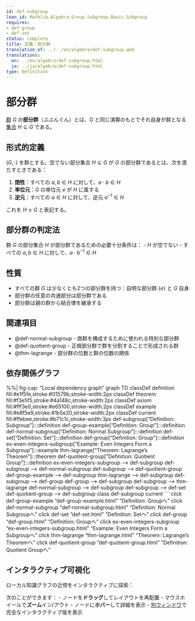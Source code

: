 ```yaml
---
id: def-subgroup
lean_id: Mathlib.Algebra.Group.Subgroup.Basic.Subgroup
requires:
- def-group
- def-set
status: complete
title: 定義：部分群
translation_of: ../../en/algebra/def-subgroup.qmd
translations:
  en: ../en/algebra/def-subgroup.html
  ja: ../ja/algebra/def-subgroup.html
type: Definition
---
```


# 部分群 {#def-subgroup}

[群](def-group.qmd) $G$ の**部分群**（ぶぶんぐん）とは、$G$ と同じ演算のもとでそれ自身が群となる[集合](../logic-set-theory/def-set.qmd) $H \subseteq G$ である。

## 形式的定義

$(G, \cdot)$ を群とする。空でない部分集合 $H \subseteq G$ が $G$ の部分群であるとは、次を満たすときである：

1. **閉性**：すべての $a, b \in H$ に対して、$a \cdot b \in H$
2. **単位元**：$G$ の単位元 $e$ が $H$ に属する
3. **逆元**：すべての $a \in H$ に対して、逆元 $a^{-1} \in H$

これを $H \leq G$ と表記する。

## 部分群の判定法

群 $G$ の部分集合 $H$ が部分群であるための必要十分条件は：
- $H$ が空でない
- すべての $a, b \in H$ に対して、$a \cdot b^{-1} \in H$

## 性質

- すべての群 $G$ は少なくとも2つの部分群を持つ：自明な部分群 $\{e\}$ と $G$ 自身
- 部分群の任意の共通部分は部分群である
- 部分群は親の群から結合律を継承する

## 関連項目

- @def-normal-subgroup - 商群を構成するために使われる特別な部分群
- @def-quotient-group - 正規部分群で群を分割することで形成される群
- @thm-lagrange - 部分群の位数と群の位数の関係

## 依存関係グラフ

%%| fig-cap: "Local dependency graph"
graph TD
    classDef definition fill:#e1f5fe,stroke:#01579b,stroke-width:2px
    classDef theorem fill:#f3e5f5,stroke:#4a148c,stroke-width:2px
    classDef axiom fill:#fff3e0,stroke:#e65100,stroke-width:2px
    classDef example fill:#e8f5e9,stroke:#1b5e20,stroke-width:2px
    classDef current fill:#ffebee,stroke:#b71c1c,stroke-width:3px
    def-subgroup["Definition: Subgroup"]:::definition
    def-group-example["Definition: Group"]:::definition
    def-normal-subgroup["Definition: Normal Subgroup"]:::definition
    def-set["Definition: Set"]:::definition
    def-group["Definition: Group"]:::definition
    ex-even-integers-subgroup["Example: Even Integers Form a Subgroup"]:::example
    thm-lagrange["Theorem: Lagrange's Theorem"]:::theorem
    def-quotient-group["Definition: Quotient Group"]:::definition
    ex-even-integers-subgroup --> def-subgroup
    def-subgroup --> def-normal-subgroup
    def-subgroup --> def-quotient-group
    def-group-example --> def-subgroup
    thm-lagrange --> def-subgroup
    def-subgroup --> def-group
    def-group --> def-subgroup
    def-subgroup --> thm-lagrange
    def-normal-subgroup --> def-subgroup
    def-subgroup --> def-set
    def-quotient-group --> def-subgroup
    class def-subgroup current
```
    click def-group-example "def-group-example.html" "Definition: Groupへ"
    click def-normal-subgroup "def-normal-subgroup.html" "Definition: Normal Subgroupへ"
    click def-set "def-set.html" "Definition: Setへ"
    click def-group "def-group.html" "Definition: Groupへ"
    click ex-even-integers-subgroup "ex-even-integers-subgroup.html" "Example: Even Integers Form a Subgroupへ"
    click thm-lagrange "thm-lagrange.html" "Theorem: Lagrange's Theoremへ"
    click def-quotient-group "def-quotient-group.html" "Definition: Quotient Groupへ"

## インタラクティブ可視化

ローカル知識グラフの近傍をインタラクティブに探索：

::: {.graph-viz data-id="def-subgroup" data-width="700" data-height="500"}
:::

次のことができます：
- ノードを**ドラッグ**してレイアウトを再配置
- マウスホイールで**ズーム**イン/アウト
- ノードに**ホバー**して詳細を表示
- [別ウィンドウ](../../output/interactive/def-subgroup.html){target="_blank"}で完全なインタラクティブ版を表示
